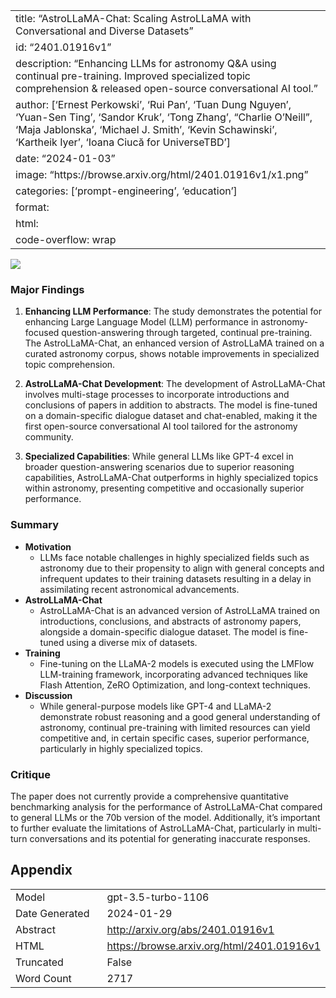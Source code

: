 
---
title: "AstroLLaMA-Chat: Scaling AstroLLaMA with Conversational and Diverse Datasets"
id: "2401.01916v1"
description: "Enhancing LLMs for astronomy Q&A using continual pre-training. Improved specialized topic comprehension & released open-source conversational AI tool."
author: ['Ernest Perkowski', 'Rui Pan', 'Tuan Dung Nguyen', 'Yuan-Sen Ting', 'Sandor Kruk', 'Tong Zhang', "Charlie O'Neill", 'Maja Jablonska', 'Michael J. Smith', 'Kevin Schawinski', 'Kartheik Iyer', 'Ioana Ciucă for UniverseTBD']
date: "2024-01-03"
image: "https://browse.arxiv.org/html/2401.01916v1/x1.png"
categories: ['prompt-engineering', 'education']
format:
  html:
    code-overflow: wrap
---

![](https://browse.arxiv.org/html/2401.01916v1/x1.png)

### Major Findings

1. **Enhancing LLM Performance**: The study demonstrates the potential for enhancing Large Language Model (LLM) performance in astronomy-focused question-answering through targeted, continual pre-training. The AstroLLaMA-Chat, an enhanced version of AstroLLaMA trained on a curated astronomy corpus, shows notable improvements in specialized topic comprehension.

2. **AstroLLaMA-Chat Development**: The development of AstroLLaMA-Chat involves multi-stage processes to incorporate introductions and conclusions of papers in addition to abstracts. The model is fine-tuned on a domain-specific dialogue dataset and chat-enabled, making it the first open-source conversational AI tool tailored for the astronomy community.

3. **Specialized Capabilities**: While general LLMs like GPT-4 excel in broader question-answering scenarios due to superior reasoning capabilities, AstroLLaMA-Chat outperforms in highly specialized topics within astronomy, presenting competitive and occasionally superior performance.


### Summary

- **Motivation**
  - LLMs face notable challenges in highly specialized fields such as astronomy due to their propensity to align with general concepts and infrequent updates to their training datasets resulting in a delay in assimilating recent astronomical advancements.

- **AstroLLaMA-Chat**
  - AstroLLaMA-Chat is an advanced version of AstroLLaMA trained on introductions, conclusions, and abstracts of astronomy papers, alongside a domain-specific dialogue dataset. The model is fine-tuned using a diverse mix of datasets.

- **Training**
  - Fine-tuning on the LLaMA-2 models is executed using the LMFlow LLM-training framework, incorporating advanced techniques like Flash Attention, ZeRO Optimization, and long-context techniques.

- **Discussion**
  - While general-purpose models like GPT-4 and LLaMA-2 demonstrate robust reasoning and a good general understanding of astronomy, continual pre-training with limited resources can yield competitive and, in certain specific cases, superior performance, particularly in highly specialized topics.

### Critique

The paper does not currently provide a comprehensive quantitative benchmarking analysis for the performance of AstroLLaMA-Chat compared to general LLMs or the 70b version of the model. Additionally, it's important to further evaluate the limitations of AstroLLaMA-Chat, particularly in multi-turn conversations and its potential for generating inaccurate responses.

## Appendix

|          |          |
|----------|----------|
| Model     | gpt-3.5-turbo-1106       |
| Date Generated     | 2024-01-29       |
| Abstract | [http://arxiv.org/abs/2401.01916v1](http://arxiv.org/abs/2401.01916v1)        |
| HTML     | [https://browse.arxiv.org/html/2401.01916v1](https://browse.arxiv.org/html/2401.01916v1)       |
| Truncated       | False       |
| Word Count       | 2717       |